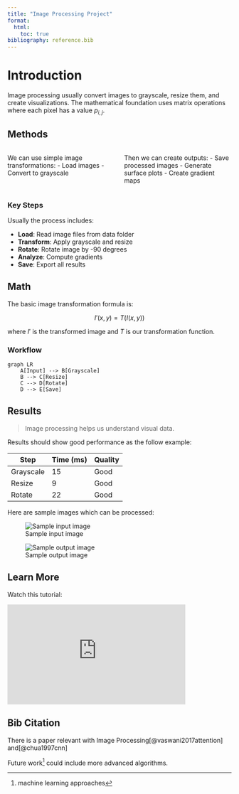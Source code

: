 ```yaml
---
title: "Image Processing Project"
format: 
  html:
    toc: true
bibliography: reference.bib
---
```


# Introduction

Image processing usually convert images to grayscale, resize them, and create visualizations. The mathematical foundation uses matrix operations where each pixel has a value $p_{i,j}$.

## Methods

:::: {.columns}

::: {.column width="50%"}
We can use simple image transformations:
- Load images
- Convert to grayscale
:::

::: {.column width="50%"}
Then we can create outputs:
- Save processed images
- Generate surface plots
- Create gradient maps
:::

::::

### Key Steps

Usually the process includes:

- **Load**: Read image files from data folder
- **Transform**: Apply grayscale and resize
- **Rotate**: Rotate image by -90 degrees
- **Analyze**: Compute gradients
- **Save**: Export all results

## Math

The basic image transformation formula is:

$$
I'(x,y) = T(I(x,y))
$$

where $I'$ is the transformed image and $T$ is our transformation function.

### Workflow

```mermaid
graph LR
    A[Input] --> B[Grayscale]
    B --> C[Resize]
    C --> D[Rotate]
    D --> E[Save]
```

## Results

> Image processing helps us understand visual data.

Results should show good performance as the follow example:

| Step | Time (ms) | Quality |
|------|-----------|---------|
| Grayscale | 15 | Good |
| Resize | 9 | Good |
| Rotate | 22 | Good |

Here are sample images which can be processed:

![Sample input image](https://images.unsplash.com/photo-1506905925346-21bda4d32df4?w=300&h=200&fit=crop)

![Sample output image](https://images.unsplash.com/photo-1518837695005-2083093ee35b?w=300&h=200&fit=crop)

## Learn More

Watch this tutorial:

<iframe width="400" height="225" src="https://www.youtube.com/embed/C_zFhWdM4ic" title="Image Processing" frameborder="0" allowfullscreen></iframe>

## Bib Citation
There is a paper relevant with Image Processing[@vaswani2017attention] and[@chua1997cnn]

Future work[^1] could include more advanced algorithms.

[^1]: machine learning approaches